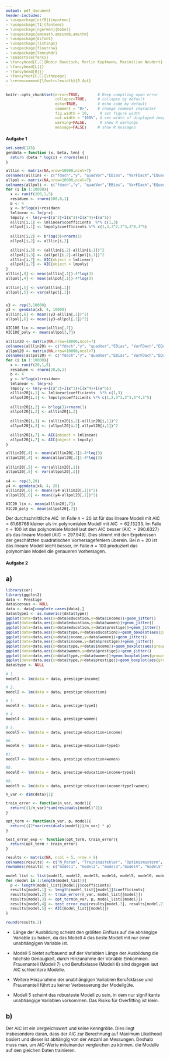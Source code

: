---
output: pdf_document
header-includes: 
- \usepackage[utf8]{inputenc}
- \usepackage[T1]{fontenc}
- \usepackage[ngerman]{babel}
- \usepackage{amsmath,amssymb,amsthm}
- \usepackage{dsfont}
- \usepackage{listings}
- \usepackage{floatrow}
- \usepackage{fancyhdr}
- \pagestyle{fancy}
- \fancyhead[C,C]{Robin Baudisch, Merlin Kopfmann, Maximilian Neudert}
- \fancyhead[L]{}
- \fancyhead[R]{}
- \fancyfoot[C,C]{\thepage}
- \renewcommand{\footrulewidth}{0.4pt}
---

<style type="text/css">
body{
  font-size: 12px;
}
h1 {
  font-size: 18px;
}
h1 {
  font-size: 14px;
}
h1 {
  font-size: 12px;
}
</style>

```{r global_options, include=FALSE}
knitr::opts_chunk$set(error=TRUE,        # Keep compiling upon error
                      collapse=TRUE,     # collapse by default
                      echo=TRUE,         # echo code by default
                      comment = "#>",    # change comment character
                      fig.width = 10,     # set figure width
                      out.width = "100%", # set width of displayed images
                      warning=FALSE,      # show R warnings
                      message=FALSE)     # show R messages
```

<!---** Hochschule Darmstadt | Studiengang Data Science | Sommersemester 2019 **--->

# Aufgabe 1

```{r}
set.seed(123)
gendata = function (x, beta, len) {
  return (beta * log(x) + rnorm(len))
}

alllin <- matrix(NA,nrow=10000,ncol=7)
colnames(alllin) <- c("fdach","y", "quadVor","EBias", "VarFDach","EQuadVor", "AIC")
allpol <- matrix(NA,nrow=10000,ncol=7)
colnames(allpol) <- c("fdach","y", "quadVor","EBias", "VarFDach","EQuadVor", "AIC")
for (i in 1:10000){
  x <- runif(100,1,5)
  residuen <- rnorm(100,0,1)
  b <- 4
  y <- b*log(x)+residuen
  lmlinear <- lm(y~x)
  lmpoly <- lm(y~x+I(x^2)+I(x^3)+I(x^4)+I(x^5))
  alllin[i,1] <- lmlinear$coefficients  %*% c(1,3)
  allpol[i,1] <- lmpoly$coefficients %*% c(1,3,3^2,3^3,3^4,3^5)
  
  alllin[i,2] <- b*log(3)+rnorm(1)
  allpol[i,2] <- alllin[i,2]
  
  alllin[i,3] <- (alllin[i,2]-alllin[i,1])^2
  allpol[i,3] <- (allpol[i,2]-allpol[i,1])^2
  alllin[i,7] <- AIC(object = lmlinear)
  allpol[i,7] <- AIC(object = lmpoly)
}
alllin[,4] <- mean(alllin[,1])-4*log(3)
allpol[,4] <- mean(allpol[,1])-4*log(3)
  
alllin[,5] <- var(alllin[,1])
allpol[,5] <- var(allpol[,1])


x3 <- rep(3,10000)
y3 <- gendata(x3, 4, 10000)
alllin[,6] <- mean((y3-alllin[,1])^2)
allpol[,6] <- mean((y3-allpol[,1])^2)

AIC100_lin <- mean(alllin[,7])
AIC100_poly <- mean(allpol[,7])
```
```{r}
alllin20 <- matrix(NA,nrow=10000,ncol=7)
colnames(alllin20) <- c("fdach","y", "quadVor","EBias", "VarFDach","EQuadVor", "AIC")
allpol20 <- matrix(NA,nrow=10000,ncol=7)
colnames(allpol20) <- c("fdach","y", "quadVor","EBias", "VarFDach","EQuadVor", "AIC")
for (i in 1:10000){
  x <- runif(20,1,5)
  residuen <- rnorm(20,0,1)
  b <- 4
  y <- b*log(x)+residuen
  lmlinear <- lm(y~x)
  lmpoly <- lm(y~x+I(x^2)+I(x^3)+I(x^4)+I(x^5))
  alllin20[i,1] <- lmlinear$coefficients  %*% c(1,3)
  allpol20[i,1] <- lmpoly$coefficients %*% c(1,3,3^2,3^3,3^4,3^5)
  
  alllin20[i,2] <- b*log(3)+rnorm(1)
  allpol20[i,2] <- alllin20[i,2]
  
  alllin20[i,3] <- (alllin20[i,2]-alllin20[i,1])^2
  allpol20[i,3] <- (allpol20[i,2]-allpol20[i,1])^2
  
  alllin20[i,7] <- AIC(object = lmlinear)
  allpol20[i,7] <- AIC(object = lmpoly)
}

alllin20[,4] <- mean(alllin20[,1])-4*log(3)
allpol20[,4] <- mean(allpol20[,1])-4*log(3)
  
alllin20[,5] <- var(alllin20[,1])
allpol20[,5] <- var(allpol20[,1])
  
x4 <- rep(3,20)
y4 <- gendata(x4, 4, 20)
alllin20[,6] <- mean((y4-alllin20[,1])^2)
allpol20[,6] <- mean((y4-allpol20[,1])^2)

AIC20_lin <- mean(alllin20[,7])
AIC20_poly <- mean(allpol20[,7])
```

\begin{center}
\begin{tabular}{ |c|c c| } 
 \hline
 MSE & Linear & Poly \\
 \hline
 $n = 20$ & $`r head(alllin20[,6],1)`$ & $`r head(allpol20[,6],1)`$ \\ 
 $n = 100$ & $`r head(alllin[,6],1)`$ & $`r head(allpol[,6],1)`$ \\ 
 \hline
\end{tabular}
\hspace{0.5cm}
\begin{tabular}{ |c|c c| } 
 \hline
 AIC & Linear & Poly \\
 \hline
 $n = 20$ & $`r AIC20_lin`$ & $`r AIC20_poly`$ \\ 
 $n = 100$ & $`r AIC100_lin`$ & $`r AIC100_poly`$ \\ 
 \hline
\end{tabular}
\end{center}

\newcommand{\AIC}{\operatorname{AIC}}

Der durchschnittliche $\AIC$ im Falle $n=20$ ist für das lineare Modell mit $\AIC = 61.68768$ kleiner als im polynomialen Modell mit $\AIC = 62.13233$. 
Im Falle $n=100$ ist das polynomiale Modell laut dem AIC besser ($\AIC = 290.6327$) als das lineare Modell ($\AIC = 297.949$). 
Dies stimmt mit den Ergebnissen der geschätzten quadratischen Vorhersagefehlern überein. Bei $n=20$ ist das lineare Modell leicht besser, im Falle $n=100$ produziert das polynomiale Modell die genaueren Vorhersagen.

# Aufgabe 2

## a)

```{r}
library(car)
library(ggplot2)
data <- Prestige
data$census <- NULL
data <- data[complete.cases(data),]
data$type1 <- as.numeric((data$type))
ggplot(data=data,aes(x=data$education,y=data$income))+geom_jitter()
ggplot(data=data,aes(x=data$education,y=data$women))+geom_jitter()
ggplot(data=data,aes(x=data$education,y=data$prestige))+geom_jitter()
ggplot(data=data,aes(x=data$type,y=data$education))+geom_boxplot(aes(group=data$type))
ggplot(data=data,aes(x=data$income,y=data$women))+geom_jitter()
ggplot(data=data,aes(x=data$income,y=data$prestige))+geom_jitter()
ggplot(data=data,aes(x=data$type,y=data$income))+geom_boxplot(aes(group=data$type))
ggplot(data=data,aes(x=data$women,y=data$prestige))+geom_jitter()
ggplot(data=data,aes(x=data$type,y=data$women))+geom_boxplot(aes(group=data$type))
ggplot(data=data,aes(x=data$type,y=data$prestige))+geom_boxplot(aes(group=data$type))
data$type <- NULL
```

```{r}
# 1.
model1 <- lm(data = data, prestige~income)

# 2.
model2 <- lm(data = data, prestige~education)

# 3.
model3 <- lm(data = data, prestige~type1)

# 4.
model4 <- lm(data = data, prestige~women)

# 5.
model5 <- lm(data = data, prestige~education+income)

#6. 
model6 <- lm(data = data, prestige~education+type1)

#7. 
model7 <- lm(data = data, prestige~education+women)

#8. 
model8 <- lm(data = data, prestige~education+income+type1)

#9.
model9 <- lm(data = data, prestige~education+income+type1+women)

n_var <- dim(data)[1]

train_error <- function(n_var, model){
  return((1/n_var)*sum(residuals(model)^2))
}

opt_term <- function(n_var, p, model){
  return(((2*var(residuals(model)))/n_var) * p)
}

test_error_exp <- function(opt_term, train_error){
  return(opt_term + train_error)
}

results <- matrix(NA, ncol = 5, nrow = 9)
colnames(results) <- c("N_Param", "Trainingsfehler", "Optimismusterm",  "Erwarteter_Testfehler", "AIC")
rownames(results) <- c("model1", "model2", "model3","model4", "model5", "model6", "model7", "model8", "model9")
```


```{r}
model_list <- list(model1, model2, model3, model4, model5, model6, model7, model8, model9)
for (model in 1:length(model_list)){
  p <- length(model_list[[model]]$coefficients)
  results[model,1] <- length(model_list[[model]]$coefficients)
  results[model,2] <- train_error(n_var, model_list[[model]])
  results[model,3] <- opt_term(n_var, p, model_list[[model]])
  results[model,4] <- test_error_exp(results[model,3], results[model,2])
  results[model,5] <- AIC(model_list[[model]])
}
```

\cleardoublepage

```{r}
round(results,2)
```

- Länge der Ausbildung scheint den größten Einfluss auf die abhängige Variable zu haben, da das Modell 4 das beste Modell mit nur einer unabhängigen Variable ist.

- Modell 5 bietet aufbauend auf der Variablen Länge der Ausbildung die höchste Genaugkeit, durch Hinzunahme der Variable Einkommen. Frauenanteil (Modell 7) und Berufsklasse (Modell 6) sind dagegen laut AIC schlechtere Modelle.

- Weitere Hinzunahme der unabhängigen Variablen Berufsklasse und Frauenanteil führt zu keiner Verbesserung der Modellgüte. 

- Modell 5 scheint das robusteste Modell zu sein, in dem nur signifikante unabhängige Variablen vorkommen. Das Risiko für Overfitting ist klein.

## b)

Der AIC ist ein Vergleichswert und keine Kenngröße. Dies liegt insbesondere daran, dass der AIC zur Berechnung auf Maximum Likelihood basiert und dieser ist abhängig von der Anzahl an Messungen.
Deshalb muss man, um AIC-Werte miteinander vergleichen zu können, die Modelle auf den gleichen Daten trainieren.

